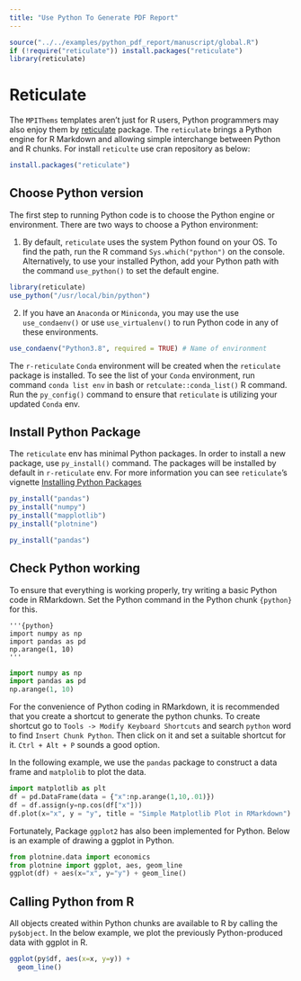 ```yaml
---
title: "Use Python To Generate PDF Report"
---
```




```r
source("../../examples/python_pdf_report/manuscript/global.R")
if (!require("reticulate")) install.packages("reticulate")
library(reticulate)
```

# Reticulate

The `MPIThems` templates aren't just for R users, Python programmers may also enjoy them
by [reticulate](https://rstudio.github.io/reticulate/index.html) package.
The `reticulate` brings a Python engine for R Markdown and allowing  simple interchange between Python and R chunks.
For install `reticulte` use cran repository as below:

```r
install.packages("reticulate")
```

## Choose Python version

The first step to running Python code is to choose the Python engine or environment. There are two ways to choose a Python environment:

1. By default, `reticulate` uses the system Python found on your OS. To find the path, run the R command `Sys.which("python")` on the console.
Alternatively, to use your installed Python, add your Python path with the command `use_python()` to set the default engine.

```r
library(reticulate)
use_python("/usr/local/bin/python")
```

2. If you have an `Anaconda` or `Miniconda`, you may use the use `use_condaenv()` or use `use_virtualenv()` to run Python code in any of these environments.

```r
use_condaenv("Python3.8", required = TRUE) # Name of environment
```

The `r-reticulate` `Conda` environment will be created when the `reticulate` package is installed.
To see the list of your `Conda` environment, run command `conda list env` in bash or `retculate::conda_list()` R command.
Run the `py_config()` command to ensure that `reticulate` is utilizing your updated `Conda` env.

## Install Python Package

The `reticulate` env has minimal Python packages. In order to install a new package, use `py_install()` command. The packages will be installed by default in `r-reticulate` env.
For more information you can see `reticulate`'s vignette [Installing Python Packages](https://rstudio.github.io/reticulate/articles/python_packages.html)

```r
py_install("pandas")
py_install("numpy")
py_install("mapplotlib")
py_install("plotnine")
```

```r
py_install("pandas")
```

## Check Python working

To ensure that everything is working properly, try writing a basic Python code in RMarkdown. 
Set the Python command in the Python chunk `{python}` for this.

```
'''{python}
import numpy as np
import pandas as pd
np.arange(1, 10)
'''
```

```python
import numpy as np
import pandas as pd
np.arange(1, 10)
```

For the convenience of Python coding in RMarkdown, it is recommended that you create a shortcut to generate the python chunks.
To create shortcut go to `Tools -> Modify Keyboard Shortcuts` and search `python` word to find `Insert Chunk Python`. 
Then click on it and set a suitable shortcut for it. `Ctrl + Alt + P` sounds a good option. 

In the following example, we use the `pandas` package to construct a data frame and `matplolib` to plot the data.

```python
import matplotlib as plt
df = pd.DataFrame(data = {"x":np.arange(1,10,.01)})
df = df.assign(y=np.cos(df["x"]))
df.plot(x="x", y = "y", title = "Simple Matplotlib Plot in RMarkdown")
```

Fortunately, Package `ggplot2` has also been implemented for Python. 
Below is an example of drawing a ggplot in Python.

```python
from plotnine.data import economics
from plotnine import ggplot, aes, geom_line
ggplot(df) + aes(x="x", y="y") + geom_line()
```

## Calling Python from R

All objects created within Python chunks are available to R by calling the `py$object`. 
In the below example, we plot the previously Python-produced data with ggplot in R.


```r
ggplot(py$df, aes(x=x, y=y)) + 
  geom_line()
```

